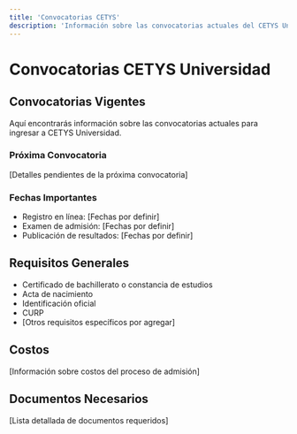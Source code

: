 ```yaml
---
title: 'Convocatorias CETYS'
description: 'Información sobre las convocatorias actuales del CETYS Universidad'
---
```


# Convocatorias CETYS Universidad

## Convocatorias Vigentes

Aquí encontrarás información sobre las convocatorias actuales para ingresar a CETYS Universidad.

### Próxima Convocatoria

[Detalles pendientes de la próxima convocatoria]

### Fechas Importantes

- Registro en línea: [Fechas por definir]
- Examen de admisión: [Fechas por definir]
- Publicación de resultados: [Fechas por definir]

## Requisitos Generales

- Certificado de bachillerato o constancia de estudios
- Acta de nacimiento
- Identificación oficial
- CURP
- [Otros requisitos específicos por agregar]

## Costos

[Información sobre costos del proceso de admisión]

## Documentos Necesarios

[Lista detallada de documentos requeridos] 